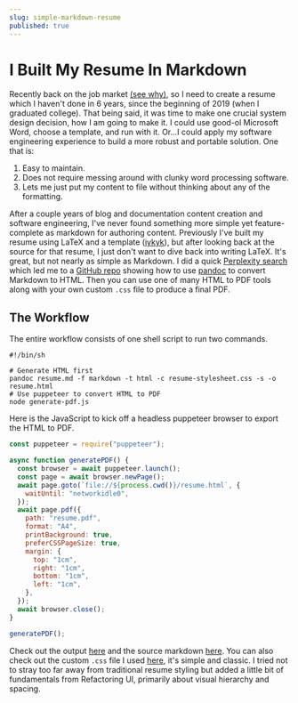```yaml
---
slug: simple-markdown-resume
published: true
---
```



# I Built My Resume In Markdown

Recently back on the job market [(see why)](/blog/closing-my-startup), so I need to create a
resume which I haven't done in 6 years, since the beginning of 2019 (when I
graduated college). That being said, it was time to make one crucial system
design decision, how I am going to make it. I could use good-ol Microsoft Word,
choose a template, and run with it. Or...I could apply my software engineering
experience to build a more robust and portable solution. One that
is:

1. Easy to maintain.
2. Does not require messing around with clunky word processing software.
3. Lets me just put my content to file without thinking about any of the formatting.

After a couple years of blog and documentation content creation and software engineering, I've
never found something more simple yet feature-complete as markdown for authoring
content. Previously I've built my resume using LaTeX and a template
([iykyk](https://github.com/deedy/Deedy-Resume)), but after looking back at the
source for that resume, I just don't want to dive back into writing LaTeX. It's
great, but not nearly as simple as Markdown. I did a quick [Perplexity
search](https://www.perplexity.ai/search/markdown-based-resume-builder-Ev.04RITRd2Ehyy3r1l2Ig#0)
which led me to a [GitHub repo](https://github.com/vidluther/markdown-resume)
showing how to use [pandoc](https://pandoc.org/) to convert Markdown to HTML.
Then you can use one of many HTML to PDF tools along with your own custom `.css` file to
produce a final PDF.

## The Workflow

The entire workflow consists of one shell script to run two commands.

```shell title="generate-pdf.sh"
#!/bin/sh

# Generate HTML first
pandoc resume.md -f markdown -t html -c resume-stylesheet.css -s -o resume.html
# Use puppeteer to convert HTML to PDF
node generate-pdf.js
```

Here is the JavaScript to kick off a headless puppeteer browser to export the HTML to PDF.

```javascript title="generate-pdf.js"
const puppeteer = require("puppeteer");

async function generatePDF() {
  const browser = await puppeteer.launch();
  const page = await browser.newPage();
  await page.goto(`file://${process.cwd()}/resume.html`, {
    waitUntil: "networkidle0",
  });
  await page.pdf({
    path: "resume.pdf",
    format: "A4",
    printBackground: true,
    preferCSSPageSize: true,
    margin: {
      top: "1cm",
      right: "1cm",
      bottom: "1cm",
      left: "1cm",
    },
  });
  await browser.close();
}

generatePDF();
```

Check out the output [here](/resume.pdf) and the source markdown
[here](https://github.com/dphuang2/dphuang2.github.io/blob/main/markdown-resume/resume.md).
You can also check out the custom `.css` file I used
[here](https://github.com/dphuang2/dphuang2.github.io/blob/main/markdown-resume/resume-stylesheet.css),
it's simple and classic. I tried not to stray too far away from traditional
resume styling but added a little bit of fundamentals from Refactoring UI,
primarily about visual hierarchy and spacing.